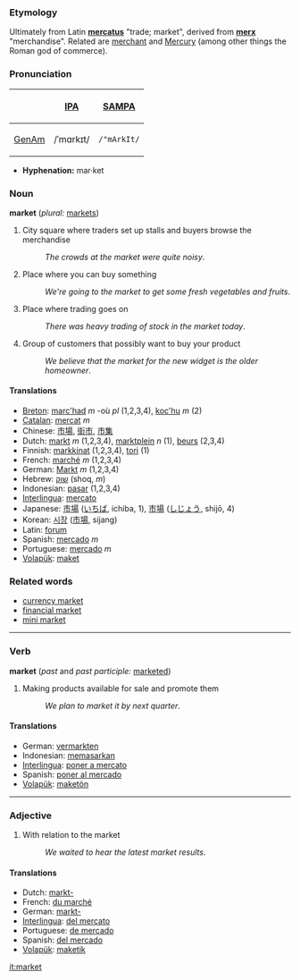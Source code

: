 ===Etymology===
Ultimately from Latin '''[[mercatus]]''' "trade; market", derived from '''[[merx]]''' "merchandise".  Related are [[merchant]] and [[Mercury]] (among other things the Roman god of commerce).

===Pronunciation===
{| border=1 cellpadding=5
! !! [[w:International Phonetic Alphabet|IPA]] !! [[w:SAMPA|SAMPA]]
|-
! [[GenAm]]
| /ˈmɑrkɪt/ || <tt>/"mArkIt/</tt>
|}

*'''Hyphenation:''' mar·ket

=== Noun ===
'''market''' (''plural:'' [[markets]])
#City square where traders set up stalls and buyers browse the merchandise
#:''The crowds at the market were quite noisy''.
#Place where you can buy something
#:''We're going to the market to get some fresh vegetables and fruits''.
#Place where trading goes on
#:''There was heavy trading of stock in the market today''.
#Group of customers that possibly want to buy your product
#:''We believe that the market for the new widget is the older homeowner''.

==== Translations ====
*[[Breton]]: [[marc'had]] ''m'' -où ''pl'' (1,2,3,4), [[koc'hu]] ''m'' (2)
*[[Catalan]]: [[mercat]] ''m''
*Chinese: [[市場]], [[街市]], [[市集]]
*Dutch: [[markt]] ''m'' (1,2,3,4), [[marktplein]] ''n'' (1), [[beurs]] (2,3,4)
*Finnish: [[markkinat]] (1,2,3,4), [[tori]] (1)
*French: [[marché]] ''m'' (1,2,3,4)
*German: [[Markt]] ''m'' (1,2,3,4)
*Hebrew: [[שוק]] (shoq, ''m'')
*Indonesian: [[pasar]] (1,2,3,4)
*[[Interlingua]]: [[mercato]]
*Japanese: [[市場]] ([[いちば]], ichiba, 1), [[市場]] ([[しじょう]], shijō, 4)
*Korean: [[시장]] ([[市場]], sijang)
*Latin: [[forum]]
*Spanish: [[mercado]] ''m''
*Portuguese: [[mercado]] ''m''
*[[Volapük]]: [[maket]]

=== Related words ===

*[[currency market]]
*[[financial market]]
*[[mini market]]

----

=== Verb ===
'''market''' (''past'' and ''past participle:'' [[marketed]])
#Making products available for sale and promote them
#:''We plan to market it by next quarter''.

==== Translations ====
*German: [[vermarkten]]
*Indonesian: [[pasar|memasarkan]]
*[[Interlingua]]: [[poner a mercato]]
*Spanish: [[poner al mercado]]
*[[Volapük]]: [[maketön]]

----

=== Adjective ===

#With relation to the market
#:''We waited to hear the latest market results''.

==== Translations ====
*Dutch: [[markt-]]
*French: [[du marché]]
*German: [[markt-]]
*[[Interlingua]]: [[del mercato]]
*Portuguese: [[de mercado]]
*Spanish: [[del mercado]]
*[[Volapük]]: [[maketik]]

[[it:market]]